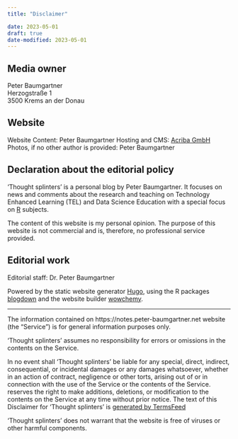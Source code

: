```yaml
---
title: "Disclaimer"

date: 2023-05-01
draft: true
date-modified: 2023-05-01
---
```


## Media owner

Peter Baumgartner<br /> Herzogstraße 1<br /> 3500 Krems an der Donau

## Website

Website Content: Peter Baumgartner Hosting and CMS: [Acriba
GmbH](https://www.acriba.at/) Photos, if no other author is provided:
Peter Baumgartner

## Declaration about the editorial policy

'Thought splinters' is a personal blog by Peter Baumgartner. It focuses
on news and comments about the research and teaching on Technology
Enhanced Learning (TEL) and Data Science Education with a special focus
on [R](https://www.r-project.org/) subjects.

The content of this website is my personal opinion. The purpose of this
website is not commercial and is, therefore, no professional service
provided.

## Editorial work

Editorial staff: Dr. Peter Baumgartner

Powered by the static website generator [Hugo](http://gohugo.io/), using
the R packages [blogdown](https://bookdown.org/yihui/blogdown/) and the
website builder [wowchemy](https://wowchemy.com/).

<hr />

<p>The information contained on https://notes.peter-baumgartner.net
website (the "Service") is for general information purposes only.</p>

<p>'Thought splinters' assumes no responsibility for errors or omissions
in the contents on the Service.</p>

<p>In no event shall 'Thought splinters' be liable for any special,
direct, indirect, consequential, or incidental damages or any damages
whatsoever, whether in an action of contract, negligence or other torts,
arising out of or in connection with the use of the Service or the
contents of the Service. reserves the right to make additions,
deletions, or modification to the contents on the Service at any time
without prior notice. The text of this Disclaimer for 'Thought
splinters' is
<a href="https://termsfeed.com/disclaimer/generator/">generated by
TermsFeed</a></p>

<p>'Thought splinters' does not warrant that the website is free of
viruses or other harmful components.</p>
